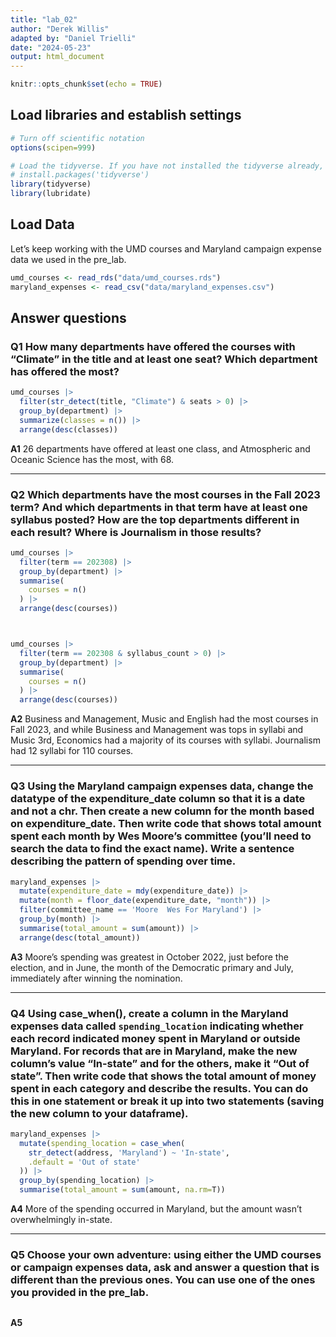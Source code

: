 ```yaml
---
title: "lab_02"
author: "Derek Willis"
adapted by: "Daniel Trielli"
date: "2024-05-23"
output: html_document
---
```


```r
knitr::opts_chunk$set(echo = TRUE)
```

## Load libraries and establish settings

```r
# Turn off scientific notation
options(scipen=999)

# Load the tidyverse. If you have not installed the tidyverse already, remove the # from the next line and run it first.  
# install.packages('tidyverse')
library(tidyverse)
library(lubridate)
```

## Load Data

Let's keep working with the UMD courses and Maryland campaign expense data we used in the pre_lab.

```r
umd_courses <- read_rds("data/umd_courses.rds")
maryland_expenses <- read_csv("data/maryland_expenses.csv")
```

## Answer questions

### **Q1** How many departments have offered the courses with "Climate" in the title and at least one seat? Which department has offered the most?

```r

umd_courses |>
  filter(str_detect(title, "Climate") & seats > 0) |>
  group_by(department) |>
  summarize(classes = n()) |>
  arrange(desc(classes))
```

**A1** 26 departments have offered at least one class, and Atmospheric and Oceanic Science has the most, with 68.

------------------------------------------------------------------------

### **Q2** Which departments have the most courses in the Fall 2023 term? And which departments in that term have at least one syllabus posted? How are the top departments different in each result? Where is Journalism in those results?

```r
umd_courses |>
  filter(term == 202308) |>
  group_by(department) |>
  summarise(
    courses = n()
  ) |>
  arrange(desc(courses))



umd_courses |>
  filter(term == 202308 & syllabus_count > 0) |>
  group_by(department) |>
  summarise(
    courses = n()
  ) |>
  arrange(desc(courses))

```

**A2** Business and Management, Music and English had the most courses in Fall 2023, and while Business and Management was tops in syllabi and Music 3rd, Economics had a majority of its courses with syllabi. Journalism had 12 syllabi for 110 courses.

------------------------------------------------------------------------

### **Q3** Using the Maryland campaign expenses data, change the datatype of the expenditure_date column so that it is a date and not a chr. Then create a new column for the month based on expenditure_date. Then write code that shows total amount spent each month by Wes Moore's committee (you'll need to search the data to find the exact name). Write a sentence describing the pattern of spending over time.

```r
maryland_expenses |>
  mutate(expenditure_date = mdy(expenditure_date)) |>
  mutate(month = floor_date(expenditure_date, "month")) |>
  filter(committee_name == 'Moore  Wes For Maryland') |>
  group_by(month) |>
  summarise(total_amount = sum(amount)) |>
  arrange(desc(total_amount))
```

**A3** Moore's spending was greatest in October 2022, just before the election, and in June, the month of the Democratic primary and July, immediately after winning the nomination.

------------------------------------------------------------------------

### **Q4** Using case_when(), create a column in the Maryland expenses data called `spending_location` indicating whether each record indicated money spent in Maryland or outside Maryland. For records that are in Maryland, make the new column's value "In-state" and for the others, make it "Out of state". Then write code that shows the total amount of money spent in each category and describe the results. You can do this in one statement or break it up into two statements (saving the new column to your dataframe).

```r
maryland_expenses |>
  mutate(spending_location = case_when(
    str_detect(address, 'Maryland') ~ 'In-state',
    .default = 'Out of state'
  )) |>
  group_by(spending_location) |>
  summarise(total_amount = sum(amount, na.rm=T))
```

**A4** More of the spending occurred in Maryland, but the amount wasn't overwhelmingly in-state.

------------------------------------------------------------------------

### **Q5** Choose your own adventure: using either the UMD courses or campaign expenses data, ask and answer a question that is different than the previous ones. You can use one of the ones you provided in the pre_lab.

```r

```

**A5**
